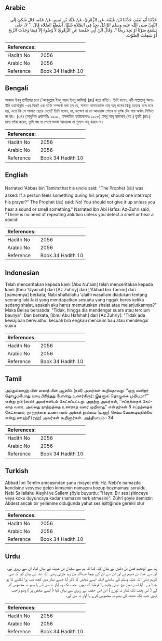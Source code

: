 ## Arabic


<div dir="rtl" lang="ar" style={{fontSize:'larger',backgroundColor:'#f8f9fa',padding:20}}>
حَدَّثَنَا أَبُو نُعَيْمٍ، حَدَّثَنَا ابْنُ عُيَيْنَةَ، عَنِ الزُّهْرِيِّ، عَنْ عَبَّادِ بْنِ تَمِيمٍ، عَنْ عَمِّهِ، قَالَ شُكِيَ إِلَى النَّبِيِّ صلى الله عليه وسلم الرَّجُلُ يَجِدُ فِي الصَّلاَةِ شَيْئًا، أَيَقْطَعُ الصَّلاَةَ قَالَ ‏ "‏ لاَ، حَتَّى يَسْمَعَ صَوْتًا أَوْ يَجِدَ رِيحًا ‏"‏‏.‏ وَقَالَ ابْنُ أَبِي حَفْصَةَ عَنِ الزُّهْرِيِّ لاَ وُضُوءَ إِلاَّ فِيمَا وَجَدْتَ الرِّيحَ أَوْ سَمِعْتَ الصَّوْتَ‏.‏
</div>
<div style={{backgroundColor:'#f8f9fa',padding:20, marginBottom: 10}}><table> <thead> <tr> <th>References:</th> <th></th> </tr> </thead> <tbody><tr><td>Hadith No</td><td>2056</td></tr><tr><td>Arabic No</td><td>2056</td></tr><tr><td>Reference</td><td>Book 34 Hadith 10</td></tr></tbody></table></div>

## Bengali


<div dir="ltr" lang="bn" style={{fontSize:'larger',backgroundColor:'#f8f9fa',padding:20}}>
আব্বাদ ইবনু তামীমের চাচা (‘আবদুল্লাহ ইবনু যায়দ ইবনু আসিম) (রাঃ) হতে বর্ণিত। তিনি বলেন, নবী সাল্লাল্লাহু আলাইহি ওয়াসাল্লাম -এর নিকট এক ব্যক্তি সম্পর্কে বলা হল যে, সালাত আদায়কালে তার অযূ ভঙ্গের কিছু হয়েছে বলে মনে হয়, এতে কি সে সালাত ছেড়ে দেবে? তিনি বলেন, না, যতক্ষণ না সে আওয়াজ শোনে বা দুর্গন্ধ টের পায় অর্থাৎ নিশ্চিত না হয়। (৩৭) (আধুনিক প্রকাশনীঃ ১৯১৩ , ইসলামিক ফাউন্ডেশনঃ ১৯২৮) ইবনু আবূ হাফসাহ্ (রহ.) যুহরী (রহ.) হতে বর্ণনা করেন, তুমি গন্ধ না পেলে অথবা আওয়াজ না শুনলে অযূ করবে না।
</div>
<div style={{backgroundColor:'#f8f9fa',padding:20, marginBottom: 10}}><table> <thead> <tr> <th>References:</th> <th></th> </tr> </thead> <tbody><tr><td>Hadith No</td><td>2056</td></tr><tr><td>Arabic No</td><td>2056</td></tr><tr><td>Reference</td><td>Book 34 Hadith 10</td></tr></tbody></table></div>

## English


<div dir="ltr" lang="en" style={{fontSize:'larger',backgroundColor:'#f8f9fa',padding:20}}>
Narrated 'Abbas bin Tamim:that his uncle said: "The Prophet (ﷺ) was asked: If a person feels something during his prayer; should one interrupt his prayer?" The Prophet (ﷺ) said: No! You should not give it up unless you hear a sound or smell something." Narrated Ibn Abi Hafsa: Az-Zuhri said, "There is no need of repeating ablution unless you detect a smell or hear a sound
</div>
<div style={{backgroundColor:'#f8f9fa',padding:20, marginBottom: 10}}><table> <thead> <tr> <th>References:</th> <th></th> </tr> </thead> <tbody><tr><td>Hadith No</td><td>2056</td></tr><tr><td>Arabic No</td><td>2056</td></tr><tr><td>Reference</td><td>Book 34 Hadith 10</td></tr></tbody></table></div>

## Indonesian


<div dir="ltr" lang="id" style={{fontSize:'larger',backgroundColor:'#f8f9fa',padding:20}}>
Telah menceritakan kepada kami [Abu Nu'aim] telah menceritakan kepada kami [Ibnu 'Uyainah] dari [Az Zuhriy] dari ['Abbad bin Tamim] dari [pamannya] berkata; Nabi shallallahu 'alaihi wasallam diadukan tentang seorang laki-laki yang mendapatkan sesuatu yang nggak beres ketika sedang shalat, apakah aku harus memutuskan shalat atau melanjutkannya?" Maka Beliau bersabda: "Tidak, hingga dia mendengar suara atau tercium baunya". Dan berkata, [Ibnu Abu Hafshah] dari [Az Zuhriy]: "Tidak ada kewajiban berwudhu' kecuali bila engkau mencium bau atau mendengar suara
</div>
<div style={{backgroundColor:'#f8f9fa',padding:20, marginBottom: 10}}><table> <thead> <tr> <th>References:</th> <th></th> </tr> </thead> <tbody><tr><td>Hadith No</td><td>2056</td></tr><tr><td>Arabic No</td><td>2056</td></tr><tr><td>Reference</td><td>Book 34 Hadith 10</td></tr></tbody></table></div>

## Tamil


<div dir="ltr" lang="ta" style={{fontSize:'larger',backgroundColor:'#f8f9fa',padding:20}}>
அப்துல்லாஹ் பின் ஸைத் பின் ஆஸிம் (ரலி) அவர்கள் கூறியதாவது: ‘‘ஒரு மனிதர் தொழும்போது வாயு பிரிந்தது போன்று உணர்கிறார்; இதனால் தொழுகை முறியுமா?” என்று நபி (ஸல்) அவர்களிடம் கேட்கப்பட்டது. அதற்கு அவர்கள், ‘‘சப்தத்தைக் கேட்காத வரை, அல்லது நாற்றத்தை உணராத வரை முறியாது” என்றார்கள்.8 சப்தத்தைக் கேட்காமல், நாற்றத்தை உணராமல் அங்கத் தூய்மை (உளூ) செய்ய வேண்டியதில்லை என்று ஸுஹ்ரீ (ரஹ்) அவர்கள் கூறினார்கள். அத்தியாயம் : 34
</div>
<div style={{backgroundColor:'#f8f9fa',padding:20, marginBottom: 10}}><table> <thead> <tr> <th>References:</th> <th></th> </tr> </thead> <tbody><tr><td>Hadith No</td><td>2056</td></tr><tr><td>Arabic No</td><td>2056</td></tr><tr><td>Reference</td><td>Book 34 Hadith 10</td></tr></tbody></table></div>

## Turkish


<div dir="ltr" lang="tr" style={{fontSize:'larger',backgroundColor:'#f8f9fa',padding:20}}>
Abbad İbn Temîm amcasından şunu rivayet etti: Hz. Nebi'e namazda kendisine vesvese gelen kimsenin namazını bozup bozmaması soruldu. Nebi Sallallahu Aleyhi ve Sellem şöyle buyurdu: "Hayır. Bir ses işitinceye veya koku duyuncaya kadar (namazını terk etmesin)". Zührî şöyle demiştir: Abdest ancak bir yellenme olduğunda yahut ses işittiğinde gerekli olur
</div>
<div style={{backgroundColor:'#f8f9fa',padding:20, marginBottom: 10}}><table> <thead> <tr> <th>References:</th> <th></th> </tr> </thead> <tbody><tr><td>Hadith No</td><td>2056</td></tr><tr><td>Arabic No</td><td>2056</td></tr><tr><td>Reference</td><td>Book 34 Hadith 10</td></tr></tbody></table></div>

## Urdu


<div dir="rtl" lang="ur" style={{fontSize:'larger',backgroundColor:'#f8f9fa',padding:20}}>
ہم سے ابونعیم فضل بن دکین نے بیان کیا، کہا کہ ہم سے سفیان بن عیینہ نے بیان کیا، ان سے زہری نے، ان سے عباد بن تمیم نے اور ان سے ان کے چچا عبداللہ بن زید مازنی رضی اللہ عنہ نے بیان کیا کہ نبی کریم صلی اللہ علیہ وسلم کے سامنے ایک ایسے شخص کا ذکر آیا جسے نماز میں کچھ شبہ ہوا نکلنے کا ہو جاتا ہے۔ آیا اسے نماز توڑ دینی چاہئے؟ فرمایا کہ نہیں۔ جب تک وہ آواز نہ سن لے یا بدبو نہ محسوس کر لے ( اس وقت تک نماز نہ توڑے ) ابن ابی حفصہ نے زہری سے بیان کیا ( ایسے شخص پر ) وضو واجب نہیں جب تک حدث کی بدبو نہ محسوس کرے یا آواز نہ سن لے۔
</div>
<div style={{backgroundColor:'#f8f9fa',padding:20, marginBottom: 10}}><table> <thead> <tr> <th>References:</th> <th></th> </tr> </thead> <tbody><tr><td>Hadith No</td><td>2056</td></tr><tr><td>Arabic No</td><td>2056</td></tr><tr><td>Reference</td><td>Book 34 Hadith 10</td></tr></tbody></table></div>